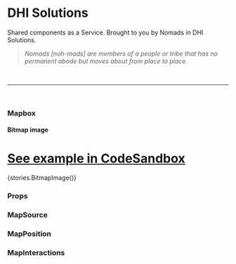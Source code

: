 

<Meta title="Core/Mapbox" component={Mapbox} />

# DHI Solutions

Shared components as a Service. Brought to you by Nomads in DHI Solutions.

> _Nomads [noh-mads] are members of a people or tribe that has no permanent abode but moves about from place to place._

<br />

---

<br />

### Mapbox

#### Bitmap image

# [See example in CodeSandbox](https://codesandbox.io/s/mapbox-bitmap-layer-b3wfr)

<Preview withToolbar>
  <Story name="Bitmap image">{stories.BitmapImage()}</Story>
</Preview>

### Props

<Props of={Mapbox} />

### MapSource

<Props of={MapSource} />

### MapPosition

<Props of={MapPosition} />

### MapInteractions

<Props of={MapInteractions} />
